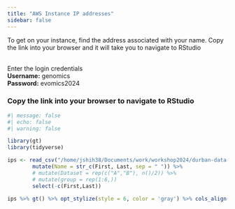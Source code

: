 ```yaml
---
title: "AWS Instance IP addresses"
sidebar: false
---
```


To get on your instance, find the address associated with your name. Copy the link into your browser and it will take you to navigate to RStudio
 
 \
Enter the login credentials \
**Username:** genomics \
**Password:** evomics2024

### Copy the link into your browser to navigate to RStudio

```r
#| message: false
#| echo: false
#| warning: false

library(gt)
library(tidyverse)

ips <- read_csv("/home/jshih38/Documents/work/workshop2024/durban-data-science-for-biology/datasets/ips_for_workshop.csv") %>%
        mutate(Name = str_c(First, Last, sep = " ")) %>%
        # mutate(Dataset = rep(c("A","B"), n()/2)) %>%
        # mutate(group = rep(1:6,))
        select(-c(First,Last))

ips %>% gt() %>% opt_stylize(style = 6, color = 'gray') %>% cols_align(align = "left")

```
